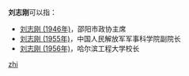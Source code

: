 '''刘志刚'''可以指：
* [[刘志刚_(1946年)|刘志刚 (1946年)]]，邵阳市政协主席
* [[刘志刚_(1955年)|刘志刚 (1955年)]]，中国人民解放军军事科学院副院长
* [[刘志刚_(1956年)|刘志刚 (1956年)]]，哈尔滨工程大学校长

{{disambig}}

[[Category:三字刘姓人名消歧义|zhi]]